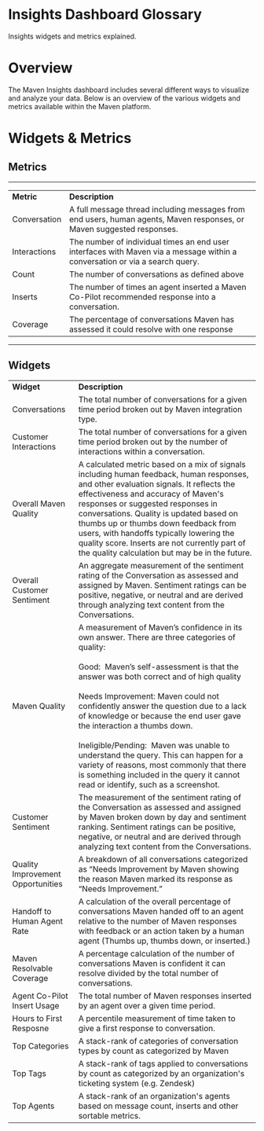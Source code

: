 # **Insights Dashboard Glossary**

Insights widgets and metrics explained.


# Overview

The Maven Insights dashboard includes several different ways to visualize and analyze your data. Below is an overview of the various widgets and metrics available within the Maven platform.


# Widgets & Metrics

## Metrics

****

|              |                                                                                                                             |
| ------------ | --------------------------------------------------------------------------------------------------------------------------- |
| **Metric**   | **Description**                                                                                                             |
| Conversation | A full message thread including messages from end users, human agents, Maven responses, or Maven suggested responses.       |
| Interactions | The number of individual times an end user interfaces with Maven via a message within a conversation or via a search query. |
| Count        | The number of conversations as defined above                                                                                |
| Inserts      | The number of times an agent inserted a Maven Co-Pilot recommended response into a conversation.                            |
| Coverage     | The percentage of conversations Maven has assessed it could resolve with one response                                       |

****


## Widgets

|                                   |                                                                                                                                                                                                                                                                                                                                                                                                                                                                                                                                                                     |
| --------------------------------- | ------------------------------------------------------------------------------------------------------------------------------------------------------------------------------------------------------------------------------------------------------------------------------------------------------------------------------------------------------------------------------------------------------------------------------------------------------------------------------------------------------------------------------------------------------------------- |
| **Widget**                        | **Description**                                                                                                                                                                                                                                                                                                                                                                                                                                                                                                                                                     |
| Conversations                     | The total number of conversations for a given time period broken out by Maven integration type.                                                                                                                                                                                                                                                                                                                                                                                                                                                                     |
| Customer Interactions             | The total number of conversations for a given time period broken out by the number of interactions within a conversation.                                                                                                                                                                                                                                                                                                                                                                                                                                           |
| Overall Maven Quality             | A calculated metric based on a mix of signals including human feedback, human responses, and other evaluation signals. It reflects the effectiveness and accuracy of Maven's responses or suggested responses in conversations. Quality is updated based on thumbs up or thumbs down feedback from users, with handoffs typically lowering the quality score. Inserts are not currently part of the quality calculation but may be in the future.                                                                                                                   |
| Overall Customer Sentiment        | An aggregate measurement of the sentiment rating of the Conversation as assessed and assigned by Maven. Sentiment ratings can be positive, negative, or neutral and are derived through analyzing text content from the Conversations.                                                                                                                                                                                                                                                                                                                              |
| Maven Quality                     | A measurement of Maven’s confidence in its own answer. There are three categories of quality:<br><br>Good:  Maven’s self-assessment is that the answer was both correct and of high quality<br><br>Needs Improvement: Maven could not confidently answer the question due to a lack of knowledge or because the end user gave the interaction a thumbs down.<br><br>Ineligible/Pending:  Maven was unable to understand the query. This can happen for a variety of reasons, most commonly that there is something included in the query it cannot read or identify, such as a screenshot.  |
| Customer Sentiment                | The measurement of the sentiment rating of the Conversation as assessed and assigned by Maven broken down by day and sentiment ranking. Sentiment ratings can be positive, negative, or neutral and are derived through analyzing text content from the Conversations.                                                                                                                                                                                                                                                                                              |
| Quality Improvement Opportunities | A breakdown of all conversations categorized as “Needs Improvement by Maven showing the reason Maven marked its response as “Needs Improvement.”                                                                                                                                                                                                                                                                                                                                                                                                                    |
| Handoff to Human Agent Rate       | A calculation of the overall percentage of conversations Maven handed off to an agent relative to the number of Maven responses with feedback or an action taken by a human agent (Thumbs up, thumbs down, or inserted.)                                                                                                                                                                                                                                                                                                                                            |
| Maven Resolvable Coverage         | A percentage calculation of the number of conversations Maven is confident it can resolve divided by the total number of conversations.                                                                                                                                                                                                                                                                                                                                                                                                                             |
| Agent Co-Pilot Insert Usage       | The total number of Maven responses inserted by an agent over a given time period.                                                                                                                                                                                                                                                                                                                                                                                                                                                                                  |
| Hours to First Resposne           | A percentile measurement of time taken to give a first response to conversation.                                                                                                                                                                                                                                                                                                                                                                                                                                                                                    |
| Top Categories                    | A stack-rank of categories of conversation types by count as categorized by Maven                                                                                                                                                                                                                                                                                                                                                                                                                                                                                   |
| Top Tags                          | A stack-rank of tags applied to conversations by count as categorized by an organization's ticketing system (e.g. Zendesk)                                                                                                                                                                                                                                                                                                                                                                                                                                          |
| Top Agents                        | A stack-rank of an organization's agents based on message count, inserts and other sortable metrics.                                                                                                                                                                                                                                                                                                                                                                                                                                                                |
